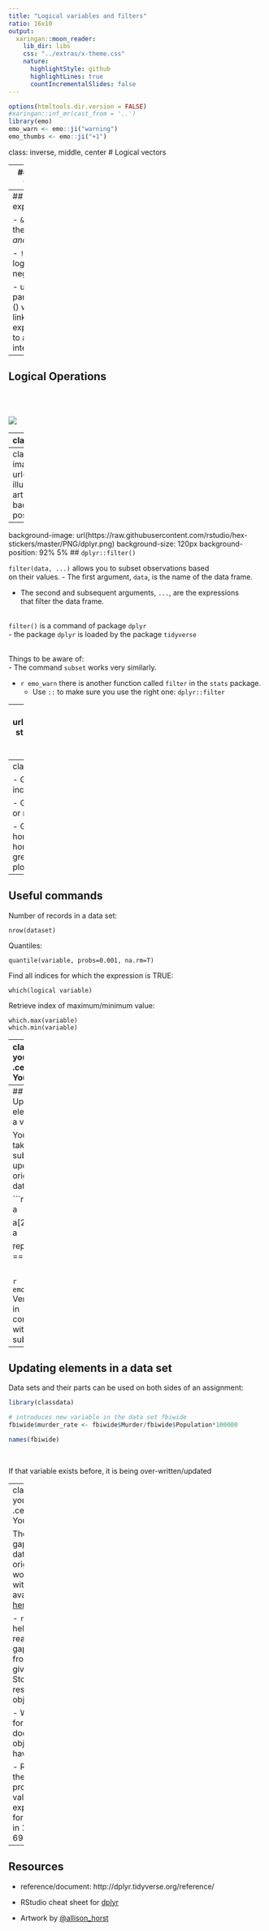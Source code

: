 ```yaml
---
title: "Logical variables and filters"
ratio: 16x10
output:
  xaringan::moon_reader:
    lib_dir: libs
    css: "../extras/x-theme.css"
    nature:
      highlightStyle: github
      highlightLines: true
      countIncrementalSlides: false
---
```


```r
options(htmltools.dir.version = FALSE)
#xaringan::inf_mr(cast_from = '..')
library(emo)
emo_warn <- emo::ji("warning")
emo_thumbs <- emo::ji("+1")
```
class: inverse, middle, center
# Logical vectors

---
## Logical vectors

- Vectors consisting of values `TRUE` and `FALSE`

- Very important!

- Usually created with a logical comparison

- `<, >, ==, !=, <=, >=`

- `x %in% c(1, 4, 3, 7)`

- `subset` or `dplyr::filter`

---
## Logical expressions

- `&` and `|` are the logical *and* and *or*

- `!` is the logical negation

- use parentheses () when linking expressions to avoid mis-interpretation

---
## Logical Operations

<br/><br/>

![](images/logical.png) 

---
class: yourturn
.center[
# Your turn 
]

Define vector `a` to be `a <- c(1,15, 3,20, 5,8,9,10, 1,3)`

<br/>

Find the expression for the logical vector that is TRUE where `a` is:

- less than 20

- squared value is at least 100 or less than 10

- equals 1 or 3

- even 

  - **Hint**: have a look at the help for the operator `%%` 
      ```
      ?`%%`
      ```
  

---
class: inverse, center, top
background-image: url(https://github.com/allisonhorst/stats-illustrations/blob/master/rstats-artwork/dplyr_wrangling.png?raw=true)
background-size: 650px
background-position: 50% 85%
# filter {dplyr}

---
background-image: url(https://raw.githubusercontent.com/rstudio/hex-stickers/master/PNG/dplyr.png)
background-size: 120px
background-position: 92% 5%
## `dplyr::filter()`

`filter(data, ...)` allows you to subset observations based <br> on their values.
  - The first argument, `data`, is the name of the data frame.  
  
  - The second and subsequent arguments, `...`, are the expressions <br> that filter the data frame.

<br/>
`filter()` is a command of package `dplyr`  
  - the package `dplyr` is loaded by the package `tidyverse`

<br/>
Things to be aware of:  
  - The command `subset` works very similarly.  
  
  - `r emo_warn` there is another function called `filter` in the `stats` package.  
    - Use `::` to make sure you use the right one: `dplyr::filter`
    
---
background-image: url(https://raw.githubusercontent.com/rstudio/hex-stickers/master/PNG/dplyr.png)
background-size: 120px
background-position: 92% 5%
## `dplyr::filter()` usage

`filter(data, ...)` finds subset of `data` where conditions <br>specified by a logical expression in `...` are true,  
- `filter(fbi, Year == 2014)`  

<br/>
To save the result, you’ll need to use the assignment operator, `<-`,  
- `fbi14 <- filter(fbi, Year == 2014)`

<br/> 
Multiple expressions are combined by a logical "and" (i.e. `&`  )
  - `filter(fbi, Type == "Larceny.Theft", State %in% c("Iowa", "Minnesota"))`  

<br/>
`r emo_warn` `filter()` only includes rows where the condition is `TRUE`  
- i.e. it excludes both `FALSE` and `NA` values.  
- If you want to preserve missing values, ask for them explicitly.


???
The first argument is the name of the data frame. The second and subsequent arguments are the expressions that filter the data frame. For example, ...

When you run that line of code, dplyr executes the filtering operation and returns a new data frame. dplyr functions never modify their inputs, so if you want to save the result, you’ll need to use the assignment operator, <-:

R either prints out the results, or saves them to a variable. To do both...
---
class: yourturn
.center[
# Your turn 
]

- Get a subset of all crimes in Iowa. Plot incidences/rates for one type of crime over time.

- Get a subset of all crimes in 2009. Plot the number or rate for one type of crime by state.

- Get a subset of the data that includes number of homicides for the last five years. Find the rate of homicides, extract all states that have a rate of greater than 90% of the rates across all states, and plot (Hint: `?quantile`).

---
## Useful commands

Number of records in a data set:

`nrow(dataset)`

Quantiles: 

`quantile(variable, probs=0.001, na.rm=T)`

Find all indices for which the expression is TRUE:

`which(logical variable)`

Retrieve index of maximum/minimum value:

`which.max(variable)`  
`which.min(variable)`




---
class: yourturn
.center[
# Your turn 
]

```r
fbi <- read.csv("https://raw.githubusercontent.com/Stat480-at-ISU/materials-2020/master/02_r-intro/data/fbi.csv")
fbiwide <- read.csv("https://raw.githubusercontent.com/Stat480-at-ISU/materials-2020/master/02_r-intro/data/fbiwide.csv")
```

Use the `fbi` data object to answer the following questions: 

- In which year did California have the greatest number of <br> burglaries reported?

- for any of the violent crimes, which state had the highest rate (and for which crime) in 2014? in 1961? 

Use the `fbiwide` data object to answer the following question: 

- in 2011, how many states had fewer vehicle thefts than robberies? (which states are those?)


---
## Updating elements in a vector

You can take a subset and update the original data:

```r
a <- 1:4
a

a[2:3] <- 0
a

replace(a, a == 0, -1)
```

<br/>

`r emo_thumbs` Very useful in combination with logical subsetting

---
## Updating elements in a data set

Data sets and their parts can be used on both sides of an assignment:

```r
library(classdata)

# introduces new variable in the data set fbiwide
fbiwide$murder_rate <- fbiwide$Murder/fbiwide$Population*100000

names(fbiwide)
```

<br/>

If that variable exists before, it is being over-written/updated

---
class: yourturn
.center[
# Your turn 
]

The gapminder data we originally worked with is available [here](https://stat480-at-isu.github.io/materials-2020/01_collaborative-environment/data/gapminder-5060.csv). 

- `read.csv` helps you read the gapminder from the given link. Store the result in an object.

- What format does the object have?

- Replace the problematic value in life expectancy for Canada in 1957  by 69.96. 


---
## Resources

- reference/document: http://dplyr.tidyverse.org/reference/

- RStudio cheat sheet for [dplyr](https://github.com/rstudio/cheatsheets/raw/master/data-transformation.pdf)


- Artwork by [@allison_horst](https://twitter.com/allison_horst?ref_src=twsrc%5Egoogle%7Ctwcamp%5Eserp%7Ctwgr%5Eauthor)



